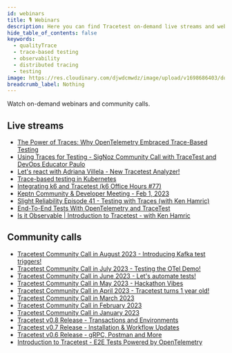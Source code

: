 ```yaml
---
id: webinars
title: 🎙️ Webinars
description: Here you can find Tracetest on-demand live streams and webinars!
hide_table_of_contents: false
keywords:
  - qualityTrace
  - trace-based testing
  - observability
  - distributed tracing
  - testing
image: https://res.cloudinary.com/djwdcmwdz/image/upload/v1698686403/docs/Blog_Thumbnail_14_rsvkmo.jpg
breadcrumb_label: Nothing
---
```


Watch on-demand webinars and community calls.

## Live streams

- [The Power of Traces: Why OpenTelemetry Embraced Trace-Based Testing](https://www.youtube.com/watch?v=2MSDy3XHjtE)
- [Using Traces for Testing - SigNoz Community Call with TraceTest and DevOps Educator Paulo](https://www.youtube.com/watch?v=a4OpEPoQTaE)
- [Let's react with Adriana Villela - New Tracetest Analyzer!](https://www.youtube.com/watch?v=AZiEST7EUhU&list=PL2Vye-us8_x8RYdMBZiXjTpSy3LMXmW-H&index=5)
- [Trace-based testing in Kubernetes](https://www.youtube.com/watch?v=nAp3zYgykok)
- [Integrating k6 and Tracetest (k6 Office Hours #77)](https://www.youtube.com/watch?v=Dog70D7aVyg)
- [Keptn Community & Developer Meeting - Feb 1, 2023](https://youtu.be/-9X3XTdGK_s?t=767)
- [Slight Reliability Episode 41 - Testing with Traces (with Ken Hamric)](https://www.youtube.com/watch?v=fna-5HQfdKA)
- [End-To-End Tests With OpenTelemetry and TraceTest](https://www.youtube.com/watch?v=1fBkclpSzZ8)
- [Is it Observable | Introduction to Tracetest - with Ken Hamric](https://www.youtube.com/watch?v=xj7tS2owRvk)

## Community calls

- [Tracetest Community Call in August 2023 - Introducing Kafka test triggers!](https://www.youtube.com/watch?v=uHmuimz39N4&list=PL2Vye-us8_x8RYdMBZiXjTpSy3LMXmW-H&index=2)
- [Tracetest Community Call in July 2023 - Testing the OTel Demo!](https://www.youtube.com/watch?v=gjRSjaW25Vo&list=PL2Vye-us8_x8RYdMBZiXjTpSy3LMXmW-H&index=3)
- [Tracetest Community Call in June 2023 - Let's automate tests!](https://www.youtube.com/watch?v=AA_0cw_jt1U&list=PL2Vye-us8_x8RYdMBZiXjTpSy3LMXmW-H&index=4)
- [Tracetest Community Call in May 2023 - Hackathon Vibes](https://www.youtube.com/watch?v=zsixXVU5cAE&list=PL2Vye-us8_x8RYdMBZiXjTpSy3LMXmW-H&index=6)
- [Tracetest Community Call in April 2023 - Tracetest turns 1 year old!](https://www.youtube.com/watch?v=OrstjSvMFio)
- [Tracetest Community Call in March 2023](https://www.youtube.com/watch?v=U_94bEptrrE)
- [Tracetest Community Call in February 2023](https://www.youtube.com/watch?v=v0lgw6t58YA)
- [Tracetest Community Call in January 2023](https://www.youtube.com/watch?v=n5ESTR8vpH8)
- [Tracetest v0.8 Release - Transactions and Environments](https://www.youtube.com/watch?v=mp7f4RVi97g)
- [Tracetest v0.7 Release - Installation & Workflow Updates](https://www.youtube.com/watch?v=iqGYysqNQNk)
- [Tracetest v0.6 Release - gRPC, Postman and More](https://www.youtube.com/watch?v=xpEKHK5VXB0)
- [Introduction to Tracetest - E2E Tests Powered by OpenTelemetry](https://youtu.be/mqwJRxqBNCg)